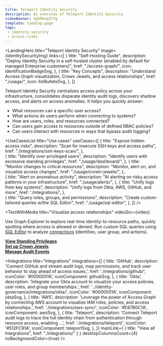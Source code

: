```yaml
---
title: Teleport Identity Security
description: An overview of Teleport Identity Security.
videoBanner: Vg5R6vpZffg
template: landing-page
tags:
 - identity-security
 - access-risks
---
```




<LandingHero
  title="Teleport Identity Security"
  image={identitySecurityImg}
  links={[
    {
      title: "Self-Hosting Guide",
      description: "Deploy Identity Security in a self-hosted cluster (enabled by default for managed Enterprise customers)",
      href: "./access-graph/",
      icon: identificationBadgeSvg,
    },
    {
      title: "Key Concepts",
      description: "Understand Access Graph visualization, Crown Jewels, and access relationships",
      href: "./usage/",
      icon: listBulletsSvg,
    },
  ]}
>
  Teleport Identity Security centralizes access policy across your infrastructure, consolidates disparate identity audit logs, discovers shadow access, and alerts on access anomalies. It helps you quickly answer:
  - What resources can a specific user access?
  - What actions do users perform when connecting to systems?
  - How are users, roles, and resources connected?
  - Can users gain access to resources outside of defined RBAC policies?
  - Can users interact with resources in ways that bypass audit logging?

</LandingHero>

<UseCasesList
  title="Use cases"
  useCases={[
    {
      title: "Expose hidden access risks",
      description: "Scan for insecure SSH keys and access paths",
      href: "./integrations/ssh-keys-scan/",
    },  
    {
      title: "Identify over-privileged users",
      description: "Identify users with excessive standing privileges",
      href: "./usage/dashboard/",
    },
    {
      title: "Monitor changes to critical resources",
      description: "Monitor, alert on, and visualize access changes",
      href: "./usage/crown-jewels/",
    },  
    {
      title: "Alert on anomalous activity",
      description: "AI alerting on risky access patterns in your infrastructure",
      href: "./usage/alerts/",
    },
    {
      title: "Unify logs from key systems",
      description: "Unify logs from Okta, AWS, GitHub, and more",
      href: './integrations/',
    },  
    {
      title: "Query roles, groups, and permissions",
      description: "Create custom-tailored queries w/the SQL Editor",
      href: "./usage/sql-editor",
    },
  ]}
/>

<TextWithMedia
  title="Visualize access relationships"
  videoSrc={video}
>
  Use Graph Explorer to explore real-time identity-to-resource paths, quickly spotting where access is allowed or denied. Run custom SQL queries using [SQL Editor](./usage/sql-editor.mdx) to analyze
  [connections](./usage/graph-explorer.mdx) (identities, user group, and actions).

  **[View Standing Privileges](./usage/dashboard.mdx)**  
  **[Set up Crown Jewels](./usage/crown-jewels.mdx)**  
  **[Manage Audit Events](./integrations/teleport.mdx)**
</TextWithMedia>

<Integrations
  title="Integrations"
  integrations={[
    {
      title: 'GitHub',
      description: 'Connect GitHub and stream audit logs, map permissions, and track user behavior to stay ahead of access issues.',
      href: './integrations/github/',
      iconColor: '#0000001A',
      iconComponent: githubSvg,
    },
    {
      title: 'Okta',
      description: 'Integrate your Okta account to visualize your access policies, user roles, and group memberships.',
      href: '../identity-governance/integrations/okta/',
      iconColor: '#0000001A',
      iconComponent: oktaSvg,
    },
    {
      title: 'AWS',
      description: 'Leverage the power of Access Graph by connecting AWS account to visualize IAM roles, policies, and access relationships.',
      href: './integrations/aws-sync/',
      iconColor: '#E87B0C1A',
      iconComponent: awsSvg,
    },
    {
      title: 'Teleport',
      description: 'Connect Teleport audit logs to trace the full identity chain from authentication through resource access, enabling ...',
      href: './integrations/teleport/',
      iconColor: '#512FC91A',
      iconComponent: teleportSvg,
    },
  ]}
  mainLink={
    {
      title: "View all Integrations",
      href: "./integrations/"
    }
  }
  desktopColumnsCount={4}
  noBackgroundColor={true}
/>
